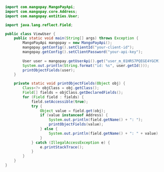   
```java Java  
import com.mangopay.MangoPayApi;
import com.mangopay.core.Address;
import com.mangopay.entities.User;

import java.lang.reflect.Field;

public class ViewUser {
    public static void main(String[] args) throws Exception {
        MangoPayApi mangopay = new MangoPayApi();
        mangopay.getConfig().setClientId("your-client-id");
        mangopay.getConfig().setClientPassword("your-api-key");
        
        User user = mangopay.getUserApi().get("user_m_01HRS7PQEGE4YGCM1AZK1ENTGE");
        System.out.println(String.format("id: %s", user.getId()));
        printObjectFields(user);
    }

    private static void printObjectFields(Object obj) {
        Class<?> objClass = obj.getClass();
        Field[] fields = objClass.getDeclaredFields();
        for (Field field : fields) {
            field.setAccessible(true);
            try {
                Object value = field.get(obj);
                if (value instanceof Address) {
                    System.out.println(field.getName() + ": ");
                    printObjectFields(value); 
                } else {
                    System.out.println(field.getName() + ": " + value);
                }
            } catch (IllegalAccessException e) {
                e.printStackTrace();
            }
        }
    }
}  
```